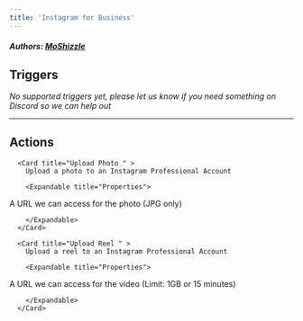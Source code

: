 ```yaml
---
title: 'Instagram for Business'
---
```


##### Authors: [MoShizzle](https://github.com/MoShizzle)


## Triggers

*No supported triggers yet, please let us know if you need something on Discord so we can help out* 


---

## Actions


      <Card title="Upload Photo " >
        Upload a photo to an Instagram Professional Account

        <Expandable title="Properties">
          
<ResponseField name="Page" required type="Dropdown">

</ResponseField>
            
<ResponseField name="Photo" required type="Short_text">
A URL we can access for the photo (JPG only)
</ResponseField>
            
<ResponseField name="Caption"  type="Long_text">

</ResponseField>
              
        </Expandable>
      </Card>
  
      <Card title="Upload Reel " >
        Upload a reel to an Instagram Professional Account

        <Expandable title="Properties">
          
<ResponseField name="Page" required type="Dropdown">

</ResponseField>
            
<ResponseField name="Video" required type="Short_text">
A URL we can access for the video (Limit: 1GB or 15 minutes)
</ResponseField>
            
<ResponseField name="Caption"  type="Long_text">

</ResponseField>
              
        </Expandable>
      </Card>
  
